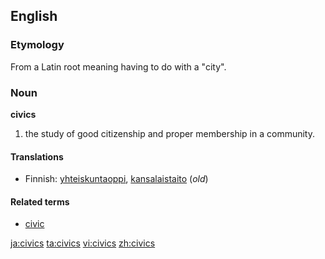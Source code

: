 ==English==
=== Etymology ===
From a Latin root meaning having to do with a "city".

=== Noun ===
'''civics'''

#the study of good citizenship and proper membership in a community.

====Translations====
*Finnish: [[yhteiskuntaoppi]], [[kansalaistaito]] (''old'')

====Related terms====
*[[civic]]

[[ja:civics]]
[[ta:civics]]
[[vi:civics]]
[[zh:civics]]